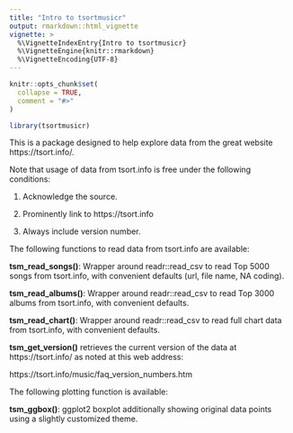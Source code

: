 ```yaml
---
title: "Intro to tsortmusicr"
output: rmarkdown::html_vignette
vignette: >
  %\VignetteIndexEntry{Intro to tsortmusicr}
  %\VignetteEngine{knitr::rmarkdown}
  %\VignetteEncoding{UTF-8}
---
```


```r
knitr::opts_chunk$set(
  collapse = TRUE,
  comment = "#>"
)
```

```r
library(tsortmusicr)
```

This is a package designed to help explore data from the great website https://tsort.info/.

Note that usage of data from tsort.info is free under the following conditions:

1. Acknowledge the source.

2. Prominently link to https://tsort.info

3. Always include version number.


The following functions to read data from tsort.info are available:

**tsm_read_songs()**: Wrapper around readr::read_csv to read Top 5000 songs from tsort.info, with convenient defaults (url, file name, NA coding).

**tsm_read_albums()**: Wrapper around readr::read_csv to read Top 3000 albums from tsort.info, with convenient defaults.

**tsm_read_chart()**: Wrapper around readr::read_csv to read full chart data from tsort.info, with convenient defaults.

**tsm_get_version()** retrieves the current version of the data at https://tsort.info/ as noted at this web address:

https://tsort.info/music/faq_version_numbers.htm


The following plotting function is available:

**tsm_ggbox()**: ggplot2 boxplot additionally showing original data points using a slightly customized theme.
